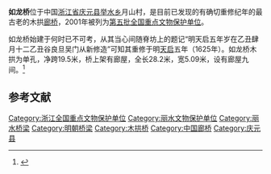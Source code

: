 {{coord|29|29|41|N|119|10|28|E|display=title|scale:10000}}
{{文物保护单位
| 级别 = 全国
| 名称 = 处州廊桥
| 子项 = 如龙桥
| 图片 = 
| 所在 = [[浙江省|浙江省]][[庆元县|庆元县]]
| 分类 = 古建筑
| 时代 = [[明朝|明]]
| 编号 = [[第五批全国重点文物保护单位|第五批]]第296项
| 登录 = 2001年6月25日
}}

'''如龙桥'''位于中国[[浙江省|浙江省]][[庆元县|庆元县]][[举水乡|举水乡]]月山村，是目前已发现的有确切重修纪年的最古老的木拱[[廊桥|廊桥]]，2001年被列为[[第五批全国重点文物保护单位|第五批全国重点文物保护单位]]。

如龙桥始建于何时已不可考，从其当心间随脊坊上的题记“明天启五年岁在乙丑肆月十二乙丑谷良旦吴门从新修造”可知其重修于明[[天启_(明朝)|天启]]五年（1625年）。如龙桥木拱为单孔，净跨19.5米，桥上架有廊屋，全长28.2米，宽5.09米，设有廊屋九间。<ref>{{Cite book |title=全国重点文物保护单位（第一至第五批）·第Ⅱ卷 |publisher=文物出版社 |year=2004 |isbn=7-5010-1525-2 |pages=43 }}</ref>

==参考文献==
{{reflist}}

{{浙江全国重点文物保护单位}}

{{DEFAULTSORT:Ru}}
[[Category:浙江全国重点文物保护单位|Category:浙江全国重点文物保护单位]]
[[Category:丽水文物保护单位|Category:丽水文物保护单位]]
[[Category:丽水桥梁|Category:丽水桥梁]]
[[Category:明朝桥梁|Category:明朝桥梁]]
[[Category:木拱桥|Category:木拱桥]]
[[Category:中国廊桥|Category:中国廊桥]]
[[Category:庆元县|Category:庆元县]]